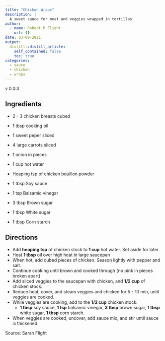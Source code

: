 ```yaml
---
title: "Chicken Wraps"
description: |
  A sweet sauce for meat and veggies wrapped in tortillas.
author:
  - name: Robert M Flight
    url: {}
date: 03-09-2021
output:
  distill::distill_article:
    self_contained: false
    toc: true
categories:
  - sauce
  - chicken
  - wraps
---
```


v 0.0.3

## Ingredients

* 2 - 3 chicken breasts cubed
* 1 tbsp cooking oil
* 1 sweet peper sliced
* 4 large carrots sliced
* 1 onion in pieces
* 1 cup hot water
* Heaping tsp of chicken bouillon powder


* 1 tbsp Soy sauce 
* 1 tsp Balsamic vinegar
* 3 tbsp Brown sugar
* 1 tbsp White sugar
* 1 tbsp Corn starch


## Directions

* Add **heaping tsp** of chicken stock to **1 cup** hot water. Set aside for later.
* Heat **1 tbsp** oil over high heat in large saucepan
* When hot, add cubed pieces of chicken. Season lightly with pepper and salt.
* Continue cooking until brown and cooked through (no pink in pieces broken apart)
* Add sliced veggies to the saucepan with chicken, and **1/2 cup** of chicken stock. 
* Reduce heat, cover, and steam veggies and chicken for 5 - 10 min, until veggies are cooked.
* While veggies are cooking, add to the **1/2 cup** chicken stock:
  * **1 tbsp** soy sauce, **1 tsp** balsamic vinegar, **3 tbsp** brown sugar, **1 tbsp** white sugar, **1 tbsp** corn starch.
* When veggies are cooked, uncover, add sauce mix, and stir until sauce is thickened.

Source: Sarah Flight
